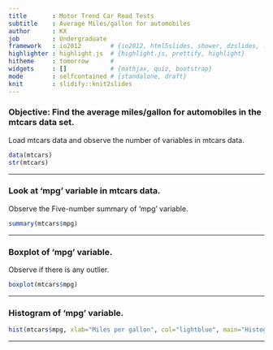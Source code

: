 ```yaml
---
title       : Motor Trend Car Road Tests
subtitle    : Average Miles/gallon for automobiles
author      : KX
job         : Undergraduate
framework   : io2012        # {io2012, html5slides, shower, dzslides, ...}
highlighter : highlight.js  # {highlight.js, prettify, highlight}
hitheme     : tomorrow      # 
widgets     : []            # {mathjax, quiz, bootstrap}
mode        : selfcontained # {standalone, draft}
knit        : slidify::knit2slides
---
```


### Objective: Find the average miles/gallon for automobiles in the mtcars data set.
Load mtcars data and observe the number of variables in mtcars data.
```r
data(mtcars)
str(mtcars)
```

---

### Look at 'mpg' variable in mtcars data.
Observe the Five-number summary of 'mpg' variable.
```r
summary(mtcars$mpg)
```

---

### Boxplot of 'mpg' variable.
Observe if there is any outlier.
```r
boxplot(mtcars$mpg)
```

---

### Histogram of 'mpg' variable.
```r
hist(mtcars$mpg, xlab="Miles per gallon", col="lightblue", main="Histogram")
```

---